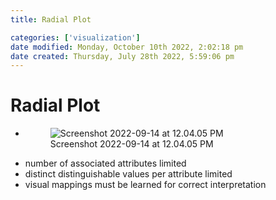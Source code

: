 ```yaml
---
title: Radial Plot

categories: ['visualization']
date modified: Monday, October 10th 2022, 2:02:18 pm
date created: Thursday, July 28th 2022, 5:59:06 pm
---
```


# Radial Plot
- ![Screenshot 2022-09-14 at 12.04.05 PM](images/Screenshot%202022-09-14%20at%2012.04.05%20PM.png)
- number of associated attributes limited  
- distinct distinguishable values per attribute limited  
- visual mappings must be learned for correct interpretation



